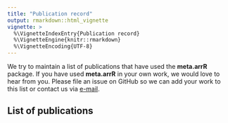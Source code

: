 ```yaml
---
title: "Publication record"
output: rmarkdown::html_vignette
vignette: >
  %\VignetteIndexEntry{Publication record}
  %\VignetteEngine{knitr::rmarkdown}
  %\VignetteEncoding{UTF-8}
---
```



We try to maintain a list of publications that have used the **meta.arrR** package. If you have used **meta.arrR** in your own work, we would love to hear from you. Please file an issue on GitHub so we can add your work to this list or contact us via [e-mail](mailto:mhessel@umich.edu). 

## List of publications
